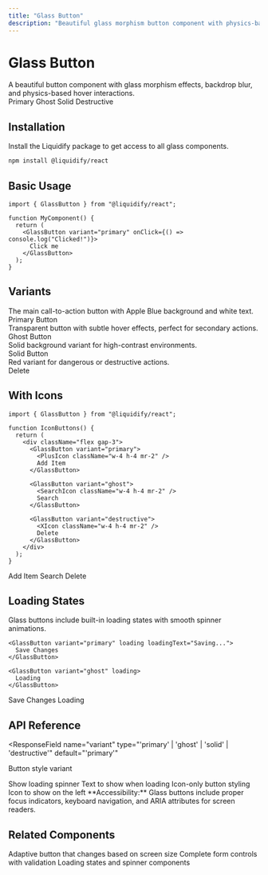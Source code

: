 ```yaml
---
title: "Glass Button"
description: "Beautiful glass morphism button component with physics-based interactions and Apple HIG styling"
---
```



# <span className="sf-icon-text"><span className="sf-icon sf-star"></span>Glass Button</span>

<div className="text-title2 mb-6">
  A beautiful button component with glass morphism effects, backdrop blur, and
  physics-based hover interactions.
</div>

<Frame>
  <div className="flex flex-wrap gap-3 p-6 bg-gradient-to-br from-blue-50 to-purple-50 dark:from-blue-950 dark:to-purple-950 rounded-lg">
    <GlassButton variant="primary">Primary</GlassButton>
    <GlassButton variant="ghost">Ghost</GlassButton>
    <GlassButton variant="solid">Solid</GlassButton>
    <GlassButton variant="destructive">Destructive</GlassButton>
  </div>
</Frame>

## <span className="sf-icon-text"><span className="sf-icon sf-gear"></span>Installation</span>

<Tip>Install the Liquidify package to get access to all glass components.</Tip>

```bash
npm install @liquidify/react
```

## <span className="sf-icon-text"><span className="sf-icon sf-chevron-right"></span>Basic Usage</span>

```tsx
import { GlassButton } from "@liquidify/react";

function MyComponent() {
  return (
    <GlassButton variant="primary" onClick={() => console.log("Clicked!")}>
      Click me
    </GlassButton>
  );
}
```

## <span className="sf-icon-text"><span className="sf-icon sf-checkmark"></span>Variants</span>

<CardGroup cols={2}>
  <Card title="Primary" icon="star">
    The main call-to-action button with Apple Blue background and white text.
    <div className="mt-3">
      <GlassButton variant="primary">Primary Button</GlassButton>
    </div>
  </Card>

<Card title="Ghost" icon="circle">
  Transparent button with subtle hover effects, perfect for secondary actions.
  <div className="mt-3">
    <GlassButton variant="ghost">Ghost Button</GlassButton>
  </div>
</Card>

<Card title="Solid" icon="check">
  Solid background variant for high-contrast environments.
  <div className="mt-3">
    <GlassButton variant="solid">Solid Button</GlassButton>
  </div>
</Card>

  <Card title="Destructive" icon="x">
    Red variant for dangerous or destructive actions.
    <div className="mt-3">
      <GlassButton variant="destructive">Delete</GlassButton>
    </div>
  </Card>
</CardGroup>

## <span className="sf-icon-text"><span className="sf-icon sf-heart"></span>With Icons</span>

```tsx
import { GlassButton } from "@liquidify/react";

function IconButtons() {
  return (
    <div className="flex gap-3">
      <GlassButton variant="primary">
        <PlusIcon className="w-4 h-4 mr-2" />
        Add Item
      </GlassButton>

      <GlassButton variant="ghost">
        <SearchIcon className="w-4 h-4 mr-2" />
        Search
      </GlassButton>

      <GlassButton variant="destructive">
        <XIcon className="w-4 h-4 mr-2" />
        Delete
      </GlassButton>
    </div>
  );
}
```

<Frame>
  <div className="flex flex-wrap gap-3 p-4 bg-glass rounded-lg">
    <GlassButton variant="primary">
      <span className="sf-icon sf-plus mr-2"></span>Add Item
    </GlassButton>
    <GlassButton variant="ghost">
      <span className="sf-icon sf-magnifyingglass mr-2"></span>Search
    </GlassButton>
    <GlassButton variant="destructive">
      <span className="sf-icon sf-xmark mr-2"></span>Delete
    </GlassButton>
  </div>
</Frame>

## <span className="sf-icon-text"><span className="sf-icon sf-gear"></span>Loading States</span>

<Info>
  Glass buttons include built-in loading states with smooth spinner animations.
</Info>

```tsx
<GlassButton variant="primary" loading loadingText="Saving...">
  Save Changes
</GlassButton>

<GlassButton variant="ghost" loading>
  Loading
</GlassButton>
```

<Frame>
  <div className="flex gap-3 p-4 bg-glass rounded-lg">
    <GlassButton variant="primary" loading loadingText="Saving...">
      Save Changes
    </GlassButton>
    <GlassButton variant="ghost" loading>
      Loading
    </GlassButton>
  </div>
</Frame>

## <span className="sf-icon-text"><span className="sf-icon sf-bookmark"></span>API Reference</span>

<ResponseField
  name="variant"
  type="'primary' | 'ghost' | 'solid' | 'destructive'"
  default="'primary'"
>
  Button style variant
</ResponseField>

<ResponseField name="loading" type="boolean" default="false">
  Show loading spinner
</ResponseField>

<ResponseField name="loadingText" type="string" default="'Loading...'">
  Text to show when loading
</ResponseField>

<ResponseField name="iconOnly" type="boolean" default="false">
  Icon-only button styling
</ResponseField>

<ResponseField name="leftIcon" type="ReactNode" default="undefined">
  Icon to show on the left
</ResponseField>

<Check>
  **Accessibility:** Glass buttons include proper focus indicators, keyboard
  navigation, and ARIA attributes for screen readers.
</Check>

## <span className="sf-icon-text"><span className="sf-icon sf-house"></span>Related Components</span>

<CardGroup cols={3}>
  <Card
    title="Responsive Button"
    icon="star"
    href="/components/responsive-button"
  >
    Adaptive button that changes based on screen size
  </Card>

<Card title="Form Field" icon="check" href="/components/form-field">
  Complete form controls with validation
</Card>

  <Card title="Loading" icon="gear" href="/components/loading">
    Loading states and spinner components
  </Card>
</CardGroup>
